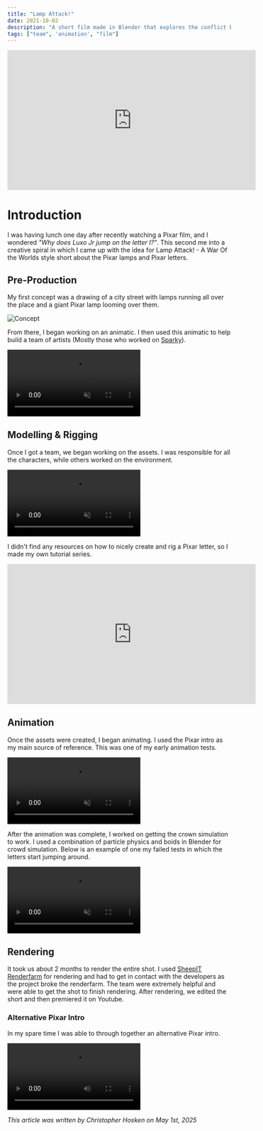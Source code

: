 ```yaml
---
title: "Lamp Attack!"
date: 2021-10-02
description: "A short film made in Blender that explores the conflict between Pixar lamps and letters."
tags: ["team", 'animation', "film"]
---
```


<div class="video-container">
<iframe width="560" height="315" src="https://www.youtube.com/embed/w5oKCQUjC4A?si=RiH85H-Mbb7Fdt6O" title="YouTube video player" frameborder="0" allow="accelerometer; autoplay; clipboard-write; encrypted-media; gyroscope; picture-in-picture; web-share" referrerpolicy="strict-origin-when-cross-origin" allowfullscreen></iframe>
</div>

# Introduction

I was having lunch one day after recently watching a Pixar film, and I wondered *"Why does Luxo Jr jump on the letter I?"*. This second me into a creative spiral in which I came up with the idea for Lamp Attack! - A War Of the Worlds style short about the Pixar lamps and Pixar letters.

## Pre-Production
My first concept was a drawing of a city street with lamps running all over the place and a giant Pixar lamp looming over them.

![Concept](/blog/lampattack/0_sketch.jpg)

From there, I began working on an animatic. I then used this animatic to help build a team of artists (Mostly those who worked on [Sparky](/blog/sparky)).

<div class="video-container">
<video controls muted>
  <source src="/blog/lampattack/storyboard.mp4" type="video/mp4"/>
</video>
</div>

## Modelling & Rigging
Once I got a team, we began working on the assets. I was responsible for all the characters, while others worked on the environment.

<div class="video-container">
<video controls muted>
  <source src="/blog/lampattack/luxo_rig_demo.mp4" type="video/mp4"/>
</video>
</div>

I didn't find any resources on how to nicely create and rig a Pixar letter, so I made my own tutorial series.
<div class="video-container">
<iframe width="560" height="315" src="https://www.youtube.com/embed/4G-JuTlOUF4?si=slEhcgjGZmrZBCNy" title="YouTube video player" frameborder="0" allow="accelerometer; autoplay; clipboard-write; encrypted-media; gyroscope; picture-in-picture; web-share" referrerpolicy="strict-origin-when-cross-origin" allowfullscreen></iframe>
</div>

## Animation

Once the assets were created, I began animating. I used the Pixar intro as my main source of reference. This was one of my early animation tests.

<div class="video-container">
<video controls muted>
  <source src="/blog/lampattack/early_anim_test.mp4" type="video/mp4"/>
</video>
</div>

After the animation was complete, I worked on getting the crown simulation to work. I used a combination of particle physics and boids in Blender for crowd simulation. Below is an example of one my failed tests in which the letters start jumping around.

<div class="video-container">
<video controls muted>
  <source src="/blog/lampattack/failed_crowd_test.mp4" type="video/mp4"/>
</video>
</div>

## Rendering
It took us about 2 months to render the entire shot. I used [SheepIT Renderfarm](https://www.sheepit-renderfarm.com/home) for rendering and had to get in contact with the developers as the project broke the renderfarm. The team were extremely helpful and were able to get the shot to finish rendering. After rendering, we edited the short and then premiered it on Youtube.


### Alternative Pixar Intro
In my spare time I was able to through together an alternative Pixar intro.

<div class="video-container">
<video controls>
  <source src="/blog/lampattack/mock_pixar_intro.mp4" type="video/mp4"/>
</video>
</div>

*This article was written by Christopher Hosken on May 1st, 2025*